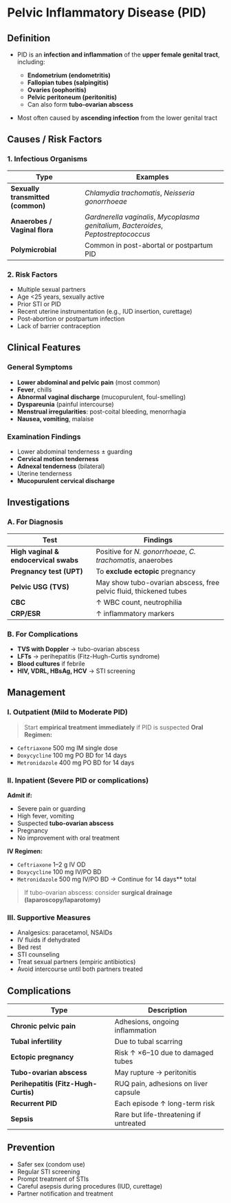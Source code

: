 # Pelvic Inflammatory Disease (PID)

## Definition

- PID is an **infection and inflammation** of the **upper female genital tract**, including:

  - **Endometrium (endometritis)**
  - **Fallopian tubes (salpingitis)**
  - **Ovaries (oophoritis)**
  - **Pelvic peritoneum (peritonitis)**
  - Can also form **tubo-ovarian abscess**

- Most often caused by **ascending infection** from the lower genital tract

## Causes / Risk Factors

### 1. Infectious Organisms

| Type                              | Examples                                                                              |
| --------------------------------- | ------------------------------------------------------------------------------------- |
| **Sexually transmitted (common)** | _Chlamydia trachomatis_, _Neisseria gonorrhoeae_                                      |
| **Anaerobes / Vaginal flora**     | _Gardnerella vaginalis_, _Mycoplasma genitalium_, _Bacteroides_, _Peptostreptococcus_ |
| **Polymicrobial**                 | Common in post-abortal or postpartum PID                                              |

### 2. Risk Factors

- Multiple sexual partners
- Age \<25 years, sexually active
- Prior STI or PID
- Recent uterine instrumentation (e.g., IUD insertion, curettage)
- Post-abortion or postpartum infection
- Lack of barrier contraception

## Clinical Features

### General Symptoms

- **Lower abdominal and pelvic pain** (most common)
- **Fever**, chills
- **Abnormal vaginal discharge** (mucopurulent, foul-smelling)
- **Dyspareunia** (painful intercourse)
- **Menstrual irregularities**: post-coital bleeding, menorrhagia
- **Nausea, vomiting**, malaise

### Examination Findings

- Lower abdominal tenderness ± guarding
- **Cervical motion tenderness**
- **Adnexal tenderness** (bilateral)
- Uterine tenderness
- **Mucopurulent cervical discharge**

## Investigations

### A. For Diagnosis

| Test                                  | Findings                                                          |
| ------------------------------------- | ----------------------------------------------------------------- |
| **High vaginal & endocervical swabs** | Positive for _N. gonorrhoeae_, _C. trachomatis_, anaerobes        |
| **Pregnancy test (UPT)**              | To **exclude ectopic** pregnancy                                  |
| **Pelvic USG (TVS)**                  | May show tubo-ovarian abscess, free pelvic fluid, thickened tubes |
| **CBC**                               | ↑ WBC count, neutrophilia                                         |
| **CRP/ESR**                           | ↑ inflammatory markers                                            |

### B. For Complications

- **TVS with Doppler** → tubo-ovarian abscess
- **LFTs** → perihepatitis (Fitz-Hugh-Curtis syndrome)
- **Blood cultures** if febrile
- **HIV, VDRL, HBsAg, HCV** → STI screening

## Management

### I. Outpatient (Mild to Moderate PID)

> Start **empirical treatment immediately** if PID is suspected
> **Oral Regimen:**

- `Ceftriaxone` 500 mg IM single dose
- `Doxycycline` 100 mg PO BD for 14 days
- `Metronidazole` 400 mg PO BD for 14 days

### II. Inpatient (Severe PID or complications)

**Admit if:**

- Severe pain or guarding
- High fever, vomiting
- Suspected **tubo-ovarian abscess**
- Pregnancy
- No improvement with oral treatment

**IV Regimen:**

- `Ceftriaxone` 1–2 g IV OD
- `Doxycycline` 100 mg IV/PO BD
- `Metronidazole` 500 mg IV/PO BD
  → Continue for 14 days\*\* total

> If tubo-ovarian abscess: consider **surgical drainage (laparoscopy/laparotomy)**

### III. Supportive Measures

- Analgesics: paracetamol, NSAIDs
- IV fluids if dehydrated
- Bed rest
- STI counseling
- Treat sexual partners (empiric antibiotics)
- Avoid intercourse until both partners treated

## Complications

| Type                                 | Description                            |
| ------------------------------------ | -------------------------------------- |
| **Chronic pelvic pain**              | Adhesions, ongoing inflammation        |
| **Tubal infertility**                | Due to tubal scarring                  |
| **Ectopic pregnancy**                | Risk ↑ ×6–10 due to damaged tubes      |
| **Tubo-ovarian abscess**             | May rupture → peritonitis              |
| **Perihepatitis (Fitz-Hugh-Curtis)** | RUQ pain, adhesions on liver capsule   |
| **Recurrent PID**                    | Each episode ↑ long-term risk          |
| **Sepsis**                           | Rare but life-threatening if untreated |

## Prevention

- Safer sex (condom use)
- Regular STI screening
- Prompt treatment of STIs
- Careful asepsis during procedures (IUD, curettage)
- Partner notification and treatment
